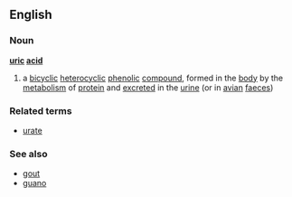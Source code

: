 ==English==
===Noun===
{{wikipedia}}
'''[[uric]] [[acid]]'''
#{{chemistry}} a [[bicyclic]] [[heterocyclic]] [[phenol]]ic [[compound]], formed in the [[body]] by the [[metabolism]] of [[protein]] and [[excreted]] in the [[urine]] (or in [[avian]] [[faeces]])
===Related terms===
*[[urate]]
===See also===
*[[gout]]
*[[guano]]